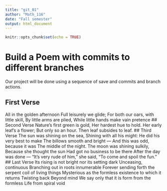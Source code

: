 ---
title: "git_01"
author: "Math_116"
date: "Fall semester"
output: html_document
---

```{r setup, include=FALSE}
knitr::opts_chunk$set(echo = TRUE)
```
# Build a Poem with commits to different branches
Our project will be done using a sequence of save and commits and branch actions.
<!-- Do not modify or change any text in "!--" bracketed areas such as this --- these are instructions to
you, if you change any of this the git program will notice it and compromise your git merging strategy !-->

## First Verse 
<!--Put the first five lines of a poem by Lewis Carrol in this section!-->
All in the golden afternoon
Full leisurely we glide;
For both our oars, with little skill,
By little arms are plied,
While little hands make vain pretence
## Second Verse
<!--Put the first five lines of a poem by Robert Frost here!-->
Nature’s first green is gold, 
Her hardest hue to hold. 
Her early leaf’s a flower; 
But only so an hour. 
Then leaf subsides to leaf.
## Third Verse
<!--Put the first two verses of The Walrus and the Carpenter here!-->
The sun was shining on the sea,
      Shining with all his might:
He did his very best to make
      The billows smooth and bright —
And this was odd, because it was
      The middle of the night.
The moon was shining sulkily,
      Because she thought the sun
Had got no business to be there
      After the day was done —
"It's very rude of him," she said,
      "To come and spoil the fun."
## Last Verse
<!--Put a short poem of your choice 8-20 lines,here!-->
Its rising is not bright 
    nor its setting dark
Unceasing, continuous
Branching out in roots innumerable
Forever sending forth the serpent coil 
    of living things
Mysterious as the formless existence 
    to which it returns
Twisting back
Beyond mind
We say only that it is form from the formless
Life from spiral void